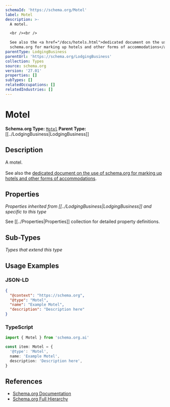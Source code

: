 ```yaml
---
schemaId: 'https://schema.org/Motel'
label: Motel
description: >-
  A motel.

  <br /><br />

  See also the <a href="/docs/hotels.html">dedicated document on the use of
  schema.org for marking up hotels and other forms of accommodations</a>.
parentType: LodgingBusiness
parentUrl: 'https://schema.org/LodgingBusiness'
collection: Types
source: schema.org
version: '27.01'
properties: []
subTypes: []
relatedOccupations: []
relatedIndustries: []
---
```

# Motel

**Schema.org Type:** [`Motel`](https://schema.org/Motel)
**Parent Type:** [[../LodgingBusiness|LodgingBusiness]]

## Description

A motel.
<br /><br />
See also the <a href="/docs/hotels.html">dedicated document on the use of schema.org for marking up hotels and other forms of accommodations</a>.

## Properties

*Properties inherited from [[../LodgingBusiness|LodgingBusiness]] and specific to this type*

See [[../Properties|Properties]] collection for detailed property definitions.

## Sub-Types

*Types that extend this type*

## Usage Examples

### JSON-LD

```json
{
  "@context": "https://schema.org",
  "@type": "Motel",
  "name": "Example Motel",
  "description": "Description here"
}
```

### TypeScript

```typescript
import { Motel } from 'schema.org.ai'

const item: Motel = {
  '@type': 'Motel',
  name: 'Example Motel',
  description: 'Description here',
}
```

## References

- [Schema.org Documentation](https://schema.org/Motel)
- [Schema.org Full Hierarchy](https://schema.org/docs/full.html)
